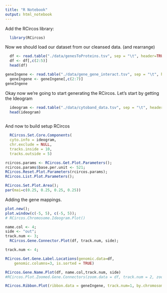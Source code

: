```yaml
---
title: "R Notebook"
output: html_notebook
---
```


Add the RCircos library:

```r
  library(RCircos)
```

Now we should load our dataset from our cleansed data. (and rearrange)

```r
  df <- read.table("./data/genesToProteins.tsv", sep = "\t", header=TRUE)
  df <- df[,c(2:5)]
  head(df)

```
```r
geneIngene <- read.table("./data/gene_gene_interact.tsv", sep = "\t", header=TRUE)
  geneIngene <- geneIngene[,c(2:7)]
geneIngene
```

Okay now we're going to start generating the RCircos.
Let's start by getting the Ideogram
```r
  ideogram <- read.table("./data/cytoband_data.tsv", sep = "\t", header=TRUE)
  head(ideogram)
  
```




And now to build setup RCircos

```r
  RCircos.Set.Core.Components(
  cyto.info = ideogram,
  chr.exclude = NULL,
  tracks.inside = 10,
  tracks.outside = 5)

rcircos.params <- RCircos.Get.Plot.Parameters();
rcircos.params$base.per.unit <- 521;
RCircos.Reset.Plot.Parameters(rcircos.params);
RCircos.List.Plot.Parameters();

RCircos.Set.Plot.Area();
par(mai=c(0.25, 0.25, 0.25, 0.25))
```

Adding the gene mappings.

```r
plot.new();
plot.window(c(-5, 5), c(-5, 5));
# RCircos.Chromosome.Ideogram.Plot()

name.col <- 4;
side <- "out";
track.num <- 3;
  RCircos.Gene.Connector.Plot(df, track.num, side);

track.num <- 4;

RCircos.Get.Gene.Label.Locations(genomic.data=df, 
	genomic.columns=3, is.sorted = TRUE)

RCircos.Gene.Name.Plot(df, name.col,track.num, side)
#RCircos.Plot.Zoomed.Gene.Connectors(zoom.data = df, track.num = 2, zoom.pos = 1, outside.pos = 0)

RCircos.Ribbon.Plot(ribbon.data = geneIngene, track.num=1, by.chromosome=FALSE, twist=FALSE)


```